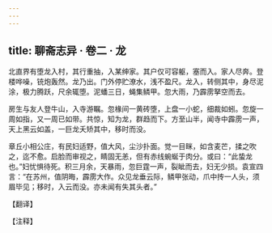 ```yaml
---
---
---
```

title: 聊斋志异 · 卷二 · 龙
---

北直界有堕龙入村，其行重抽，入某绅家。其户仅可容躯，塞而入。家人尽奔。登楼哗噪，铳炮轰然。龙乃出。门外停贮潦水，浅不盈尺。龙入，转侧其中，身尽泥涂，极力腾跃，尺余辄堕。泥蟠三日，蝇集鳞甲。忽大雨，乃霹雳拏空而去。

房生与友人登牛山，入寺游瞩。忽椽间一黄砖堕，上盘一小蛇，细裁如蚓。忽旋一周如指，又一周已如带。共惊，知为龙，群趋而下。方至山半，闻寺中霹雳一声，天上黑云如盖，一巨龙夭矫其中，移时而没。

章丘小相公庄，有民妇适野，值大风，尘沙扑面。觉一目眯，如含麦芒，揉之吹之，迄不愈。启脸而审视之，睛固无恙，但有赤线蜿蜒于肉分。或曰：“此蛰龙也。”妇忧惧待死。积三月余，天暴雨，忽巨霆一声，裂眦而去，妇无少损。袁宣四言：“在苏州，值阴晦，霹雳大作。众见龙垂云际，鳞甲张动，爪中抟一人头，须眉毕见；移时，入云而没。亦未闻有失其头者。”

【翻译】

【注释】

